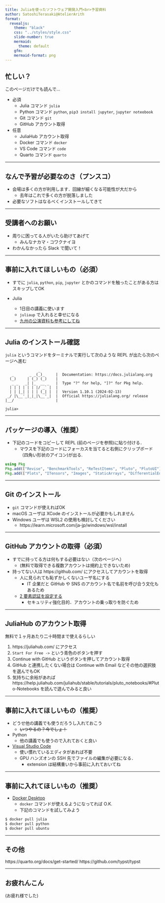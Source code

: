 ```yaml
---
title: Juliaを使ったソフトウェア開発入門<br>予習資料
author: SatoshiTerasaki@AtelierArith
format:
  revealjs:
    theme: "black"
    css: "../styles/style.css"
    slide-number: true
    mermaid:
      theme: default
    gfm:
    mermaid-format: png
---
```


## 忙しい？

このページだけでも読んで...

- 必須
  - Julia コマンド `julia`
  - Python コマンド `python`, `pip3 install jupyter`, `jupyter noteobook`
  - Git コマンド `git`
  - GitHub アカウント取得
- 任意
  - JuliaHub アカウント取得
  - Docker コマンド `docker`
  - VS Code コマンド `code`
  - Quarto コマンド `quarto`

---

## なんで予習が必要なのさ（プンスコ）

- 会場は多くの方が利用します．回線が細くなる可能性が大だから
  - 去年はこれで多くの方が脱落しました
- 必要なソフトはなるべくインストールしてきて

---

## 受講者へのお願い

- 周りに困ってる人がいたら助けてあげて
  - みんなナカマ・コワクナイヨ
- わかんなかったら Slack で聞いて！

---

## 事前に入れてほしいもの（必須）

- すでに `julia`, `python`, `pip`, `jupyter` とかのコマンドを触ったことがある方はスキップしてOK

- Julia
  - 1日目の講義に使います
  - `juliaup` で入れると幸せになる
  - [九州の公演資料も参考にしてね](https://atelierarith.github.io/julia_tutorial/slideshow/getting_started/build/#1)

---

## Julia のインストール確認

`julia` というコマンドをターミナルで実行して次のような REPL が出たら次のページへ進む

```
               _
   _       _ _(_)_     |  Documentation: https://docs.julialang.org
  (_)     | (_) (_)    |
   _ _   _| |_  __ _   |  Type "?" for help, "]?" for Pkg help.
  | | | | | | |/ _` |  |
  | | |_| | | | (_| |  |  Version 1.10.1 (2024-02-13)
 _/ |\__'_|_|_|\__'_|  |  Official https://julialang.org/ release
|__/                   |

julia>
```

---

## パッケージの導入（推奨）

- 下記のコードをコピーして REPL (前のページを参照)に貼り付ける．
    - マウスを下記のコードにフォーカスを当てると右側にクリップボード（四角い形状のアイコン)が出る.

```julia
using Pkg
Pkg.add(["Revise", "BenchmarkTools", "ReTestItems", "Pluto", "PlutoUI"])
Pkg.add(["Plots", "ITensors", "Images", "StaticArrays", "DifferentialEquations", "LoopVectorization", "PythonCall", "PythonPlot", "PyCall", "IJulia"])
```

---

## Git のインストール

- `git` コマンドが使えればOK
- macOS ユーザは XCode のインストールが必要かもしれません
- Windows ユーザは WSL2 の使用も検討してください
  - https://learn.microsoft.com/ja-jp/windows/wsl/install

---

## GitHub アカウントの取得（必須）

- すでに持ってる方は何もする必要はない（次のページへ）
  - (無料で取得できる複数アカウントは規約上できないため)

- 持ってない人は https://github.com/ にアクセスしてアカウントを取得
  - 人に見られても恥ずかしくないユーザ名にする
    - IT 企業だと GitHub や SNS のアカウント名で名前を呼び合う文化もあるため
  - [2 要素認証を設定する](https://docs.github.com/ja/authentication/securing-your-account-with-two-factor-authentication-2fa/configuring-two-factor-authentication)
    - セキュリティ強化目的．アカウントの乗っ取りを防ぐため

---

## JuliaHub のアカウント取得

無料で１ヶ月あたり二十時間まで使えるらしい

1. https://juliahub.com/ にアクセス
1. `Start For Free ->` という青色のボタンを押す
1. Continue with GitHub というボタンを押してアカウント取得
1. GitHub と連携したくない場合は Continue with Email などその他の選択肢を選んでもOK
1. 気持ちに余裕があれば https://help.juliahub.com/juliahub/stable/tutorials/pluto_notebooks/#Pluto-Notebooks を読んで遊んでみると良い

---

## 事前に入れてほしいもの（推奨）

- どうせ他の講義でも使うだろうし入れておこう
  - ~~いつやるの？今でしょ！~~
- Python
  - 他の講義でも使うので入れておくと良い
- [Visual Studio Code](https://code.visualstudio.com/)
  - 使い慣れているエディタがあれば不要
  - GPU ハンズオンの SSH 先でファイルの編集が必要になる．
    - extension は結構重いから事前に入れておいてね

---

## 事前に入れてほしいもの（推奨）

- [Docker Desktop](https://www.docker.com/products/docker-desktop/)
  - `docker` コマンドが使えるようになってれば O.K.
  - 下記のコマンドを試してみよう

```sh
$ docker pull julia
$ docker pull python
$ docker pull ubuntu
```

---

## その他

https://quarto.org/docs/get-started/
https://github.com/typst/typst

---

## お疲れんこん

(お疲れ様でした)
